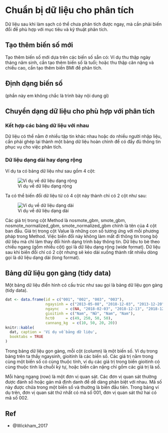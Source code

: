 # Chuẩn bị dữ liệu cho phân tích

Dữ liệu sau khi làm sạch có thể chưa phân tích được ngay, mà cần phải biến đổi để phù hợp với mục tiêu và kỹ thuật phân tích.

## Tạo thêm biến số mới

Tạo thêm biến số mới dựa trên các biến số sẵn có: Ví dụ thu thập ngày tháng năm sinh, cần tạo thêm biến số là tuổi; hoặc thu thập cân nặng và chiều cao, cần tạo thêm biến BMI để phân tích.

## Định dạng biến số 

(phần này em không chắc là trình bày nội dung gì)

## Chuyển dạng dữ liệu cho phù hợp với phân tích

### Kết hợp các bảng dữ liệu với nhau

Dữ liệu có thể nằm ở nhiều tập tin khác nhau hoặc do nhiều người nhập liệu, cần phải ghép lại thành một bảng dữ liệu hoàn chỉnh để có đầy đủ thông tin phục vụ cho việc phân tích.

### Dữ liệu dạng dài hay dạng rộng

Ví dụ ta có bảng dữ liệu như sau gồm 4 cột:

![Ví dụ về dữ liệu dạng rộng](figures/02_05.png)

Ta có thể biến đổi dữ liệu từ có 4 cột này thành chỉ có 2 cột như sau:

![Ví dụ về dữ liệu dạng dài](figures/02_06.png)

Các giá trị trong cột Method là nosmote_gbm, smote_gbm, nosmote_normalized_gbm, smote_normalized_gbm chính là tên của 4 cột ban đầu. Giá trị trong cột Value là những con số tương ứng với mỗi phương pháp trong Method. Việc biến đổi này không làm mất đi thông tin trong bộ dữ liệu mà chỉ làm thay đổi hình dạng trình bày thông tin. Dữ liệu to bè theo chiều ngang (gồm nhiều cột) gọi là dữ liệu dạng rộng (wide format). Dữ liệu sau khi biến đổi chỉ có 2 cột nhưng sẽ kéo dài xuống thành rất nhiều dòng gọi là dữ liệu dạng dài (long format).

## Bảng dữ liệu gọn gàng (tidy data)

Một bảng dữ liệu điển hình có cấu trúc như sau gọi là bảng dữ liệu gọn gàng (tidy data).

```r
dat <- data.frame(id = c("001", "002", "003", "003"),
                  ngaysinh = c("2013-05-08", "2018-12-03", "2013-12-20", "2013-12-20"),
                  ngaync   = c(NA, "2018-02-03", "2018-12-13", "2018-12-13"),
                  gioitinh = c("Nam", "Nữ", "Nam", "Nam"),
                  hct0     = c(49, 250, 50, 50),
                  cannang_kg  = c(10, 50, 20, 20))
knitr::kable(
  dat, caption = 'Ví dụ về bảng dữ liệu',
  booktabs = TRUE
)
```

Trong bảng dữ liệu gọn gàng, mỗi cột (column) là một biến số. Ví dụ trong bảng trên ta thấy ngaysinh, gioitinh là các biến số. Các giá trị nằm trong cùng một biến số có cùng thuộc tính, ví dụ các giá trị trong biến gioitinh có cùng thuộc tính là chuỗi ký tự, hoặc biến cân nặng chỉ gồm các giá trị là số.

Mỗi hàng ngang (row) là một đơn vị quan sát. Các đơn vị quan sát thường được đánh số hoặc gán mã định danh để dễ dàng phân biệt với nhau. Mã số này được chứa trong một biến số và thường là biến đầu tiên. Trong bảng ví dụ trên, đơn vị quan sát thứ nhất có mã số 001, đơn vị quan sát thứ hai có mã số 002.

## Ref

* @Wickham_2017